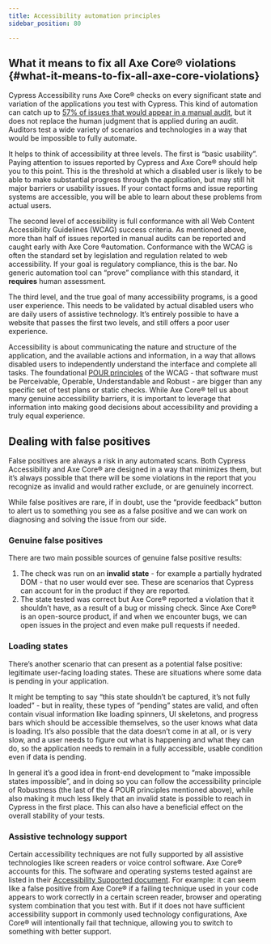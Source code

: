 ```yaml
---
title: Accessibility automation principles
sidebar_position: 80

---
```



## What it means to fix all Axe Core® violations {#what-it-means-to-fix-all-axe-core-violations}

Cypress Accessibility runs Axe Core® checks on every significant state and variation of the applications you test with Cypress. This kind of automation can catch up to [57% of issues that would appear in a manual audit](https://www.deque.com/blog/automated-testing-study-identifies-57-percent-of-digital-accessibility-issues/), but it does not replace the human judgment that is applied during an audit. Auditors test a wide variety of scenarios and technologies in a way that would be impossible to fully automate.

It helps to think of accessibility at three levels. The first is “basic usability”. Paying attention to issues reported by Cypress and Axe Core® should help you to this point. This is the threshold at which a disabled user is likely to be able to make substantial progress through the application, but may still hit major barriers or usability issues. If your contact forms and issue reporting systems are accessible, you will be able to learn about these problems from actual users.

The second level of accessibility is full conformance with all Web Content Accessibility Guidelines (WCAG) success criteria. As mentioned above, more than half of issues reported in manual audits can be reported and caught early with Axe Core ®automation. Conformance with the WCAG is often the standard set by legislation and regulation related to web accessibility. If your goal is regulatory compliance, this is the bar. No generic automation tool can “prove” compliance with this standard, it **requires** human assessment. 

The third level, and the true goal of many accessibility programs, is a good user experience. This needs to be validated by actual disabled users who are daily users of assistive technology. It’s entirely possible to have a website that passes the first two levels, and still offers a poor user experience. 

Accessibility is about communicating the nature and structure of the application, and the available actions and information, in a way that allows disabled users to independently understand the interface and complete all tasks. The foundational [POUR principles](https://www.24a11y.com/2019/pour-the-foundation-first/) of the WCAG \- that software must be Perceivable, Operable, Understandable and Robust \- are bigger than any specific set of test plans or static checks. While Axe Core® tell us about many genuine accessibility barriers, it is important to leverage that information into making good decisions about accessibility and providing a truly equal experience.

## Dealing with false positives 

False positives are always a risk in any automated scans. Both Cypress Accessibility and Axe Core® are designed in a way that minimizes them, but it’s always possible that there will be some violations in the report that you recognize as invalid and would rather exclude, or are genuinely incorrect.

While false positives are rare, if in doubt, use the “provide feedback” button to alert us to something you see as a false positive and we can work on diagnosing and solving the issue from our side. 

### Genuine false positives

There are two main possible sources of genuine false positive results:

1. The check was run on an **invalid** **state** \- for example a partially hydrated DOM \- that no user would ever see. These are scenarios that Cypress can account for in the product if they are reported.  
2. The state tested was correct but Axe Core® reported a violation that it shouldn’t have, as a result of a bug or missing check. Since Axe Core® is an open-source product, if and when we encounter bugs, we can open issues in the project and even make pull requests if needed.

### Loading states 

There’s another scenario that can present as a potential false positive: legitimate user-facing loading states. These are situations where some data is pending in your application.

It might be tempting to say “this state shouldn’t be captured, it’s not fully loaded” \- but in reality, these types of “pending” states are valid, and often contain visual information like loading spinners, UI skeletons, and progress bars which should be accessible themselves, so the user knows what data is loading. It’s also possible that the data doesn’t come in at all, or is very slow, and a user needs to figure out what is happening and what they can do, so the application needs to remain in a fully accessible, usable condition even if data is pending.

In general it’s a good idea in front-end development to “make impossible states impossible”, and in doing so you can follow the accessibility principle of Robustness (the last of the 4 POUR principles mentioned above), while also making it much less likely that an invalid state is possible to reach in Cypress in the first place. This can also have a beneficial effect on the overall stability of your tests.

### Assistive technology support

Certain accessibility techniques are not fully supported by all assistive technologies like screen readers or voice control software. Axe Core® accounts for this. The software and operating systems tested against are listed in their [Accessibility Supported document](https://github.com/dequelabs/axe-core/blob/develop/doc/accessibility-supported.md). For example: it can seem like a false positive from Axe Core® if a failing technique used in your code appears to work correctly in a certain screen reader, browser and operating system combination that you test with. But if it does not have sufficient accessibility support in commonly used technology configurations, Axe Core® will intentionally fail that technique, allowing you to switch to something with better support.

